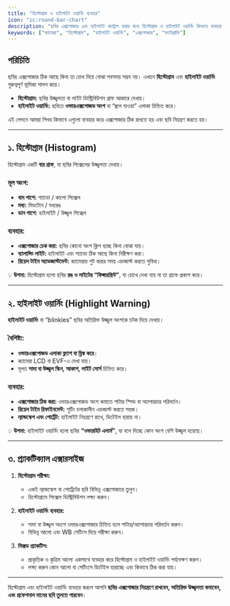 ```yaml
---
title: "হিস্টোগ্রাম ও হাইলাইট ওয়ার্নিং ব্যবহার"
icon: "ic:round-bar-chart"
description: "ছবির এক্সপোজার এবং হাইলাইট কন্ট্রোল করার জন্য হিস্টোগ্রাম ও হাইলাইট ওয়ার্নিং কিভাবে ব্যবহার করবেন তা শেখা।"
keywords: ["ক্যামেরা", "হিস্টোগ্রাম", "হাইলাইট ওয়ার্নিং", "এক্সপোজার", "ফটোগ্রাফি"]
---
```


## পরিচিতি

ছবির এক্সপোজার ঠিক আছে কিনা তা চোখ দিয়ে বোঝা সবসময় সম্ভব নয়। এখানে **হিস্টোগ্রাম** এবং **হাইলাইট ওয়ার্নিং** গুরুত্বপূর্ণ ভূমিকা পালন করে।  

- **হিস্টোগ্রাম:** ছবির উজ্জ্বলতা বা লাইট ডিস্ট্রিবিউশন গ্রাফ আকারে দেখায়।  
- **হাইলাইট ওয়ার্নিং:** ছবিতে **ওভারএক্সপোজড অংশ** বা “জ্বলে যাওয়া” এলাকা চিহ্নিত করে।  

এই লেসনে আমরা শিখব কিভাবে এগুলো ব্যবহার করে এক্সপোজার ঠিক রাখতে হয় এবং ছবি নিয়ন্ত্রণ করতে হয়।

---

## ১. হিস্টোগ্রাম (Histogram)

হিস্টোগ্রাম একটি **বার গ্রাফ**, যা ছবির পিক্সেলের উজ্জ্বলতা দেখায়।  

### মূল অংশ:
- **বাম পাশে:** শ্যাডো / কালো পিক্সেল  
- **মধ্য:** মিডটোন / মধ্যরঙ  
- **ডান পাশে:** হাইলাইট / উজ্জ্বল পিক্সেল  

### ব্যবহার:
- **এক্সপোজার চেক করা:** ছবির কোনো অংশ ক্লিপ হচ্ছে কিনা বোঝা যায়।  
- **ব্যালান্সিং লাইট:** হাইলাইট এবং শ্যাডো ঠিক আছে কিনা নিরীক্ষণ করা।  
- **রিয়েল টাইম অ্যাডজাস্টমেন্ট:** ক্যামেরায় শুট করার সময় এডজাস্ট করতে সুবিধা।  

💡 **উপমা:** হিস্টোগ্রাম হলো ছবির **রঙ ও লাইটের “ফিঙ্গারপ্রিন্ট”**, যা চোখে দেখা যায় না তা গ্রাফে প্রকাশ করে।

---

## ২. হাইলাইট ওয়ার্নিং (Highlight Warning)

**হাইলাইট ওয়ার্নিং** বা “blinkies” ছবির অতিরিক্ত উজ্জ্বল অংশকে চটক দিয়ে দেখায়।  

### বৈশিষ্ট্য:
- **ওভারএক্সপোজড এলাকা ফ্ল্যাশ বা ব্লিঙ্ক করে**।  
- ক্যামেরা LCD বা EVF-এ দেখা যায়।  
- মূলত **সাদা বা উজ্জ্বল স্কিন, আকাশ, লাইট সোর্স** চিহ্নিত করে।  

### ব্যবহার:
- **এক্সপোজার ঠিক করা:** ওভারএক্সপোজড অংশ কমাতে শাটার স্পিড বা অ্যাপারচার পরিবর্তন।  
- **রিয়েল টাইম রিফাইনমেন্ট:** শুটিং চলাকালীন এডজাস্ট করতে সহজ।  
- **ল্যান্ডস্কেপ এবং পোর্ট্রেট:** হাইলাইট নিয়ন্ত্রণে রাখে, ডিটেইল হারায় না।  

💡 **উপমা:** হাইলাইট ওয়ার্নিং হলো ছবির **“ওভারহিট এলার্ম”**, যা বলে দিচ্ছে কোন অংশ বেশি উজ্জ্বল হয়েছে।

---

## ৩. প্র্যাকটিক্যাল এক্সারসাইজ

1. **হিস্টোগ্রাম পরীক্ষা:**  
   - একই ল্যান্ডস্কেপ বা পোর্ট্রেটের ছবি বিভিন্ন এক্সপোজারে তুলুন।  
   - হিস্টোগ্রামে পিক্সেল ডিস্ট্রিবিউশন লক্ষ্য করুন।  

2. **হাইলাইট ওয়ার্নিং ব্যবহার:**  
   - সাদা বা উজ্জ্বল অংশে ওভারএক্সপোজার চিহ্নিত হলে শাটার/অ্যাপারচার পরিবর্তন করুন।  
   - বিভিন্ন আলো এবং WB সেটিংস দিয়ে পরীক্ষা করুন।  

3. **মিক্সড প্র্যাকটিস:**  
   - প্রাকৃতিক ও কৃত্রিম আলো একসাথে ব্যবহার করে হিস্টোগ্রাম ও হাইলাইট ওয়ার্নিং পর্যবেক্ষণ করুন।  
   - লক্ষ্য করুন কোন আলো বা সেটিংসে ডিটেইল হারাচ্ছে এবং কিভাবে ঠিক করা যায়।  

---

হিস্টোগ্রাম এবং হাইলাইট ওয়ার্নিং ব্যবহার করলে আপনি **ছবির এক্সপোজার নিয়ন্ত্রণে রাখবেন, অতিরিক্ত উজ্জ্বলতা কমাবেন, এবং প্রফেশনাল মানের ছবি তুলতে পারবেন**।  
